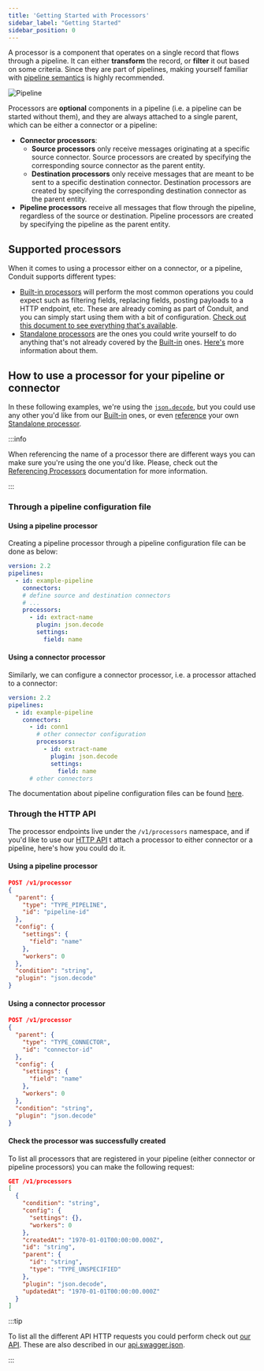 ```yaml
---
title: 'Getting Started with Processors'
sidebar_label: "Getting Started"
sidebar_position: 0
---
```


A processor is a component that operates on a single record that flows through a pipeline. It can either **transform** the record, or **filter** it out based on some criteria. Since they are part of pipelines, making 
yourself familiar with [pipeline semantics](/docs/features/pipeline-semantics) is highly recommended.

![Pipeline](/img/pipeline_example.svg)

Processors are **optional** components in a pipeline (i.e. a pipeline can be started without them), and they are always
attached to a single parent, which can be either a connector or a pipeline:

- **Connector processors**:
  - **Source processors** only receive messages originating at a specific source connector. Source
   processors are created by specifying the corresponding source connector as the parent entity.
   - **Destination processors** only receive messages that are meant to be sent to a specific
   destination connector. Destination processors are created by specifying the corresponding destination connector as
   the parent entity.
- **Pipeline processors** receive all messages that flow through the pipeline, regardless of the
   source or destination. Pipeline processors are created by specifying the pipeline as the parent entity.


## Supported processors

When it comes to using a processor either on a connector, or a pipeline, Conduit supports different types:

- [Built-in processors](/docs/processors/builtin) will perform the most common operations you could expect such as filtering fields, replacing fields, posting payloads to a HTTP endpoint, etc. These are already coming as part of Conduit, and you can simply start using them with a bit of configuration. [Check out this document to see everything that's available](/docs/processors/builtin).
- [Standalone processors](/docs/processors/standalone-processors) are the ones you could write yourself to do anything that's not already covered by the [Built-in](/docs/processors/builtin) ones. [Here's](/docs/processors/standalone-processors) more information about them.

## How to use a processor for your pipeline or connector

In these following examples, we're using the [`json.decode`](/docs/processors/builtin/json.decode), but you could use any other you'd like from our [Built-in](/docs/processors/builtin/) ones, or even [reference](/docs/processors/referencing) your own [Standalone processor]((/docs/processors/standalone-processors)).

:::info

When referencing the name of a processor there are different ways you can make sure you're using the one you'd like. Please, check out the [Referencing Processors](/docs/processors/referencing) documentation for more information.

:::


### Through a pipeline configuration file

#### Using a pipeline processor

Creating a pipeline processor through a pipeline configuration file can be done as below:

```yaml
version: 2.2
pipelines:
  - id: example-pipeline
    connectors:
    # define source and destination connectors
    # ...
    processors:
      - id: extract-name
        plugin: json.decode
        settings:
          field: name
```

#### Using a connector processor

Similarly, we can configure a connector processor, i.e. a processor attached to a connector:

```yaml
version: 2.2
pipelines:
  - id: example-pipeline
    connectors:
      - id: conn1
        # other connector configuration
        processors:
          - id: extract-name
            plugin: json.decode
            settings:
              field: name
      # other connectors
```

The documentation about pipeline configuration files can be found [here](/docs/configuration/pipeline-configuration-files).

### Through the HTTP API

The processor endpoints live under the `/v1/processors` namespace, and if you'd like to use our [HTTP API](/api) t attach a processor to either connector or a pipeline, here's how you could do it.

#### Using a pipeline processor

```json lines
POST /v1/processor
{
  "parent": {
    "type": "TYPE_PIPELINE",
    "id": "pipeline-id"
  },
  "config": {
    "settings": {
      "field": "name"
    },
    "workers": 0
  },
  "condition": "string",
  "plugin": "json.decode"
}
```

#### Using a connector processor

```json lines
POST /v1/processor
{
  "parent": {
    "type": "TYPE_CONNECTOR",
    "id": "connector-id"
  },
  "config": {
    "settings": {
      "field": "name"
    },
    "workers": 0
  },
  "condition": "string",
  "plugin": "json.decode"
}
```

#### Check the processor was successfully created

To list all processors that are registered in your pipeline (either connector or pipeline processors) you can make the following request:

```json lines
GET /v1/processors
[
  {
    "condition": "string",
    "config": {
      "settings": {},
      "workers": 0
    },
    "createdAt": "1970-01-01T00:00:00.000Z",
    "id": "string",
    "parent": {
      "id": "string",
      "type": "TYPE_UNSPECIFIED"
    },
    "plugin": "json.decode",
    "updatedAt": "1970-01-01T00:00:00.000Z"
  }
]
```

:::tip

To list all the different API HTTP requests you could perform check out [our API](/api). These are also described in our [api.swagger.json](https://github.com/ConduitIO/conduit/blob/main/pkg/web/openapi/swagger-ui/api/v1/api.swagger.json).

:::


